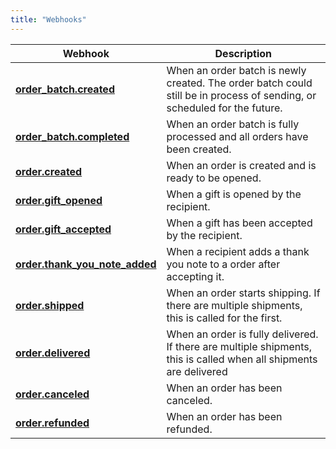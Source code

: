 ```yaml
---
title: "Webhooks"
---
```


| Webhook                                                                               | Description                                                                                                              |
|---------------------------------------------------------------------------------------|--------------------------------------------------------------------------------------------------------------------------|
| **[order_batch.created](/webhooks/events/order_batch.created)**                       | When an order batch is newly created. The order batch could still be in process of sending, or scheduled for the future. |
| **[order_batch.completed](/webhooks/events/order_batch.completed)**                   | When an order batch is fully processed and all orders have been created.                                                 |
| **[order.created](/webhooks/events/order.created)**                                   | When an order is created and is ready to be opened.                                                                      |
| **[order.gift_opened](/webhooks/events/order.gift_opened)**                           | When a gift is opened by the recipient.                                                                                  |
| **[order.gift_accepted](/webhooks/events/order.gift_accepted)**                       | When a gift has been accepted by the recipient.                                                                          |
| **[order.thank_you_note_added](/webhooks/events/order.thank_you_note_added)**         | When a recipient adds a thank you note to a order after accepting it.                                                    |
| **[order.shipped](/webhooks/events/order.shipped)**                                   | When an order starts shipping. If there are multiple shipments, this is called for the first.                            |
| **[order.delivered](/webhooks/events/order.delivered)**                               | When an order is fully delivered. If there are multiple shipments, this is called when all shipments are delivered       |
| **[order.canceled](/webhooks/events/order.canceled)**                                 | When an order has been canceled.                                                                                         |
| **[order.refunded](/webhooks/events/order.refunded)**                                 | When an order has been refunded.                                                                                         |
